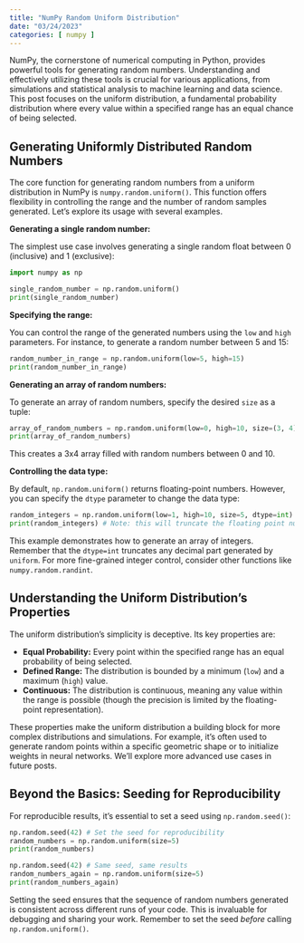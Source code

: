 ```yaml
---
title: "NumPy Random Uniform Distribution"
date: "03/24/2023"
categories: [ numpy ]
---
```



NumPy, the cornerstone of numerical computing in Python, provides powerful tools for generating random numbers.  Understanding and effectively utilizing these tools is crucial for various applications, from simulations and statistical analysis to machine learning and data science. This post focuses on the uniform distribution, a fundamental probability distribution where every value within a specified range has an equal chance of being selected.

## Generating Uniformly Distributed Random Numbers

The core function for generating random numbers from a uniform distribution in NumPy is `numpy.random.uniform()`. This function offers flexibility in controlling the range and the number of random samples generated.  Let's explore its usage with several examples.


**Generating a single random number:**

The simplest use case involves generating a single random float between 0 (inclusive) and 1 (exclusive):

```python
import numpy as np

single_random_number = np.random.uniform()
print(single_random_number)
```

**Specifying the range:**

You can control the range of the generated numbers using the `low` and `high` parameters.  For instance, to generate a random number between 5 and 15:

```python
random_number_in_range = np.random.uniform(low=5, high=15)
print(random_number_in_range)
```

**Generating an array of random numbers:**

To generate an array of random numbers, specify the desired `size` as a tuple:

```python
array_of_random_numbers = np.random.uniform(low=0, high=10, size=(3, 4)) # 3x4 array
print(array_of_random_numbers)
```

This creates a 3x4 array filled with random numbers between 0 and 10.


**Controlling the data type:**

By default, `np.random.uniform()` returns floating-point numbers. However, you can specify the `dtype` parameter to change the data type:

```python
random_integers = np.random.uniform(low=1, high=10, size=5, dtype=int)
print(random_integers) # Note: this will truncate the floating point numbers to integers.
```

This example demonstrates how to generate an array of integers. Remember that the `dtype=int` truncates any decimal part generated by `uniform`. For more fine-grained integer control, consider other functions like `numpy.random.randint`.


##  Understanding the Uniform Distribution's Properties

The uniform distribution's simplicity is deceptive. Its key properties are:

* **Equal Probability:**  Every point within the specified range has an equal probability of being selected.
* **Defined Range:** The distribution is bounded by a minimum (`low`) and a maximum (`high`) value.
* **Continuous:** The distribution is continuous, meaning any value within the range is possible (though the precision is limited by the floating-point representation).

These properties make the uniform distribution a building block for more complex distributions and simulations.  For example, it's often used to generate random points within a specific geometric shape or to initialize weights in neural networks.  We'll explore more advanced use cases in future posts.


##  Beyond the Basics:  Seeding for Reproducibility

For reproducible results, it's essential to set a seed using `np.random.seed()`:

```python
np.random.seed(42) # Set the seed for reproducibility
random_numbers = np.random.uniform(size=5)
print(random_numbers)

np.random.seed(42) # Same seed, same results
random_numbers_again = np.random.uniform(size=5)
print(random_numbers_again)
```

Setting the seed ensures that the sequence of random numbers generated is consistent across different runs of your code.  This is invaluable for debugging and sharing your work.  Remember to set the seed *before* calling `np.random.uniform()`.

